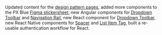 Updated content for the [design pattern pages](/patterns), added more components to the PX Blue [Figma stickersheet](https://www.figma.com/community/file/852558784352181868), new Angular components for [Dropdown Toolbar](https://pxblue-components.github.io/angular/?path=/info/components-dropdown-toolbar--readme) and [Navigation Rail](https://pxblue-components.github.io/angular/?path=/story/components-drawer--with-a-nav-rail), new React component for [Dropdown Toolbar](https://pxblue-components.github.io/react/?path=/info/components-dropdown-toolbar--get-read-me-story), new React Native components for [Spacer](https://pxblue-components.github.io/react-native/?path=/info/components-documentation--spacer) and [List Item Tag](https://pxblue-components.github.io/react-native/?path=/info/components-documentation--list-item-tag), built a re-usable authentication workflow for React.
